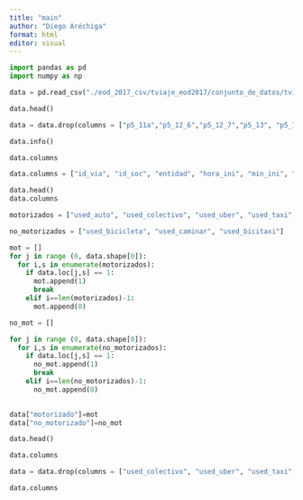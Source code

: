 ```yaml
---
title: "main"
author: "Diego Aréchiga"
format: html
editor: visual
---
```


```python
import pandas as pd
import numpy as np
```

```python
data = pd.read_csv("./eod_2017_csv/tviaje_eod2017/conjunto_de_datos/tviaje.csv")
```

```python
data.head()
```

```python
data = data.drop(columns = ["p5_11a","p5_12_6","p5_12_7","p5_13", "p5_15_14", "p5_15_04", "p5_15_05", "p5_15_09", "p5_15_17", "p5_15_02", "p5_15_03", "p5_15_06", "p5_15_07", "p5_15_08", "p5_15_10", "p5_15_11", "p5_15_12" , "p5_15_13", "p5_15_14", "p5_15_15", "p5_15_16", "p5_15_17", "p5_15_18", "p5_15_19", "p5_15_20", "p5_18", "p5_19", "p5_20", "p5_21_1", "p5_21_2", "p5_22", "p5_23", "p5_24", "p5_25", "p5_26", "p5_27_1", "p5_27_2", "p5_27_3", "p5_27_4", "p5_27_5", "p5_27_6", "p5_27_7", "p5_27_8", "p5_3", "p5_6", "p5_7_6", "dto_origen", "dto_dest", "n_via", "p5_14_20", "factor", "upm_dis", "est_dis"])
```

```python
data.info()
```

```python
data.columns 
```

```python
data.columns = ["id_via", "id_soc", "entidad", "hora_ini", "min_ini", "hora_fin", "min_fin", "used_auto", "veces_auto", "used_colectivo", "used_uber", "used_taxi", "used_metro", "used_autobusM1", "used_bicicleta", "used_autobus", "used_moto", "used_trolibus", "used_metrobus", "used_tren_ligero", "used_tren_suburbano", "used_caminar", "used_mixcable", "used_bicitaxi", "used_mototaxi", "used_transporte_escolar", "used_transporte_personal", "estrato", "tam_localidad", "sexo", "edad"]
```

```python
data.head()
data.columns
```

```python

motorizados = ["used_auto", "used_colectivo", "used_uber", "used_taxi", "used_metro", "used_autobusM1", "used_autobus", "used_moto", "used_trolibus", "used_metrobus", "used_tren_ligero", "used_tren_suburbano", "used_mixcable", "used_mototaxi", "used_transporte_escolar", "used_transporte_personal"]

no_motorizados = ["used_bicicleta", "used_caminar", "used_bicitaxi"]

mot = []
for j in range (0, data.shape[0]):
  for i,s in enumerate(motorizados):
    if data.loc[j,s] == 1:
      mot.append(1)
      break
    elif i==len(motorizados)-1:
      mot.append(0)

no_mot = []

for j in range (0, data.shape[0]):
  for i,s in enumerate(no_motorizados):
    if data.loc[j,s] == 1:
      no_mot.append(1) 
      break
    elif i==len(no_motorizados)-1:
      no_mot.append(0)
      

```

```python
data["motorizado"]=mot
data["no_motorizado"]=no_mot
```

```python
data.head()
```

```python
data.columns
```

```python
data = data.drop(columns = ["used_colectivo", "used_uber", "used_taxi", "used_metro", "used_moto", "used_trolibus", "used_metrobus", "used_tren_ligero", "used_tren_suburbano", "used_mixcable", "used_bicitaxi", "used_mototaxi","used_transporte_escolar", "used_transporte_personal"])
```

```python
data.columns

```

